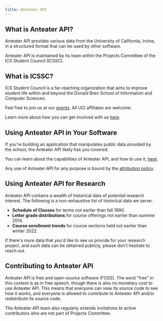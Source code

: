 ```yaml
---
title: Anteater API
---
```


## What is Anteater API?

Anteater API provides various data from the University of California, Irvine, in a structured format that can be used by other software.

Anteater API is maintained by its team within the Projects Committee of the ICS Student Council (ICSSC).

## What is ICSSC?

ICS Student Council is a far-reaching organization that aims to improve student life within and beyond the Donald Bren School of Information and Computer Sciences.

Feel free to join us at our [events](https://icssc.club/events). All UCI affiliates are welcome.

Learn more about how you can get involved with us [here](https://icssc.club/get-involved).

## Using Anteater API in Your Software

If you're building an application that manipulates public data provided by the school, the Anteater API likely has you covered.

You can learn about the capabilities of Anteater API, and how to use it, [here](/docs/developer/anteaterapi).

Any use of Anteater API for any purpose is bound by the [attribution policy](/docs/developer/anteaterapi/attribution-policy).

## Using Anteater API for Research

Anteater API contains a wealth of historical data of potential research interest. The following is a non-exhaustive list of historical data we serve:

- **Schedule of Classes** for terms not earlier than fall 1990.
- **Letter grade distributions** for course offerings not earlier than summer 2014.
- **Course enrollment trends** for course sections held not earlier than winter 2022.

If there's more data that you'd like to see us provide for your research project, and such data can be obtained publicly, please don't hesitate to reach out.

## Contributing to Anteater API

Anteater API is free and open-source software (FOSS). The word "free" in this context is as in free speech, though there is also no monetary cost to use Anteater API. This means that everyone can view its source code to see how it works, and everyone is allowed to contribute to Anteater API and/or redistribute its source code.

The Anteater API team also regularly extends invitations to active contributors who are not part of Projects Committee.
